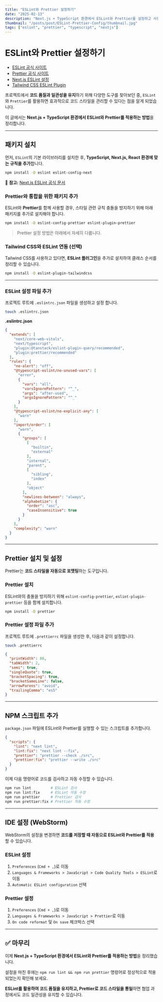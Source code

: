 ```yaml
---
title: "ESLint와 Prettier 설정하기"
date: "2025-02-13"
description: "Next.js + TypeScript 환경에서 ESLint와 Prettier를 설정하고 사용하는 방법"
thumbnail: "/posts/post/ESLint-Prettier-Config/thumbnail.jpg"
tags: ["eslint", "prettier", "typescript", "nextjs"]
---
```


# ESLint와 Prettier 설정하기

- [ESLint 공식 사이트](https://eslint.org/)
- [Prettier 공식 사이트](https://prettier.io/)
- [Next.js ESLint 설정](https://nextjs.org/docs/app/api-reference/config/eslint)
- [Tailwind CSS ESLint Plugin](https://github.com/francoismassart/eslint-plugin-tailwindcss)

프로젝트에서 **코드 품질과 일관성을 유지**하기 위해 다양한 도구를 찾아보던 중, `ESLint`와 `Prettier`를 활용하면 효과적으로 코드 스타일을 관리할 수 있다는 점을 알게 되었습니다.

이 글에서는 **Next.js + TypeScript 환경에서 ESLint와 Prettier를 적용하는 방법**을 정리합니다.

---

## 패키지 설치

먼저, `ESLint`의 기본 라이브러리를 설치한 후, **TypeScript, Next.js, React 환경에 맞는 규칙을 추가**합니다.

```bash
npm install -D eslint eslint-config-next
```

📌 **참고:** [Next.js ESLint 공식 문서](https://nextjs.org/docs/app/api-reference/config/eslint)

### Prettier와 통합을 위한 패키지 추가

ESLint와 **Prettier**를 함께 사용할 경우, 스타일 관련 규칙 충돌을 방지하기 위해 아래 패키지를 추가로 설치해야 합니다.

```bash
npm install -D eslint-config-prettier eslint-plugin-prettier
```

> Prettier 설정 방법은 아래에서 자세히 다룹니다.

### Tailwind CSS와 ESLint 연동 (선택)

Tailwind CSS를 사용하고 있다면, **ESLint 플러그인**을 추가로 설치하여 클래스 순서를 정리할 수 있습니다.

```bash
npm install -D eslint-plugin-tailwindcss
```

---

### ESLint 설정 파일 추가

프로젝트 루트에 `.eslintrc.json` 파일을 생성하고 설정 합니다.

```bash
touch .eslintrc.json
```

**.eslintrc.json**

```json
{
  "extends": [
    "next/core-web-vitals",
    "next/typescript",
    "plugin:@tanstack/eslint-plugin-query/recommended",
    "plugin:prettier/recommended"
  ],
  "rules": {
    "no-alert": "off",
    "@typescript-eslint/no-unused-vars": [
      "error",
      {
        "vars": "all",
        "varsIgnorePattern": "^_",
        "args": "after-used",
        "argsIgnorePattern": "^_"
      }
    ],
    "@typescript-eslint/no-explicit-any": [
      "warn"
    ],
    "import/order": [
      "warn",
      {
        "groups": [
          [
            "builtin",
            "external"
          ],
          "internal",
          "parent",
          [
            "sibling",
            "index"
          ],
          "object"
        ],
        "newlines-between": "always",
        "alphabetize": {
          "order": "asc",
          "caseInsensitive": true
        }
      }
    ],
    "complexity": "warn"
  }
}
```

---

## Prettier 설치 및 설정

Prettier는 **코드 스타일을 자동으로 포맷팅**하는 도구입니다.

### Prettier 설치

ESLint와의 충돌을 방지하기 위해 `eslint-config-prettier`, `eslint-plugin-prettier` 등을 함께 설치합니다.

```bash
npm install -D prettier
```

### Prettier 설정 파일 추가

프로젝트 루트에 `.prettierrc` 파일을 생성한 후, 다음과 같이 설정합니다.

```bash
touch .prettierrc
```

```json
{
  "printWidth": 80,
  "tabWidth": 2,
  "semi": true,
  "singleQuote": true,
  "bracketSpacing": true,
  "bracketSameLine": false,
  "arrowParens": "avoid",
  "trailingComma": "es5"
}
```

---

## NPM 스크립트 추가

`package.json` 파일에 ESLint와 Prettier를 실행할 수 있는 스크립트를 추가합니다.

```json
{
  "scripts": {
    "lint": "next lint",
    "lint:fix": "next lint --fix",
    "prettier": "prettier --check ./src",
    "prettier:fix": "prettier --write ./src"
  }
}
```

이제 다음 명령어로 코드를 검사하고 자동 수정할 수 있습니다.

```bash
npm run lint         # ESLint 검사
npm run lint:fix     # ESLint 자동 수정
npm run prettier     # Prettier 검사
npm run prettier:fix # Prettier 자동 수정
```

---

## IDE 설정 (WebStorm)

WebStorm의 설정을 변경하면 **코드를 저장할 때 자동으로 ESLint와 Prettier를 적용**할 수 있습니다.

### ESLint 설정

1. `Preferences` (`Cmd + ,`)로 이동
2. `Languages & Frameworks > JavaScript > Code Quality Tools > ESLint`로 이동
3. `Automatic ESLint configuration` 선택

### Prettier 설정

1. `Preferences` (`Cmd + ,`)로 이동
2. `Languages & Frameworks > JavaScript > Prettier`로 이동
3. `On code reformat` 및 `On save` 체크박스 선택

---

## ✅ 마무리

이제 **Next.js + TypeScript 환경에서 ESLint와 Prettier를 적용하는 방법**을 정리했습니다.

설정을 마친 후에는 `npm run lint && npm run prettier` 명령어로 정상적으로 적용되었는지 확인해 보세요.

**ESLint를 활용하여 코드 품질을 유지하고, Prettier로 코드 스타일을 통일**하면 협업 과정에서도 코드 일관성을 유지할 수 있습니다.
```
